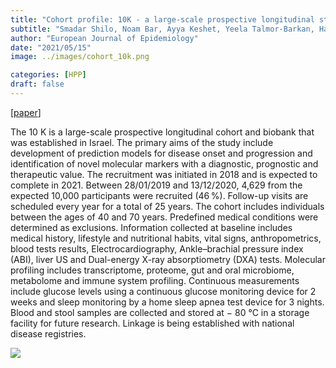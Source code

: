 ```yaml
---
title: "Cohort profile: 10K - a large-scale prospective longitudinal study in Israel"
subtitle: "Smadar Shilo, Noam Bar, Ayya Keshet, Yeela Talmor-Barkan, Hagai Rossman, Anastasia Godneva, Yaron Aviv, Yochai Edlitz, Lee Reicher, Dmitry Kolobkov, Bat Chen Wolf, Maya Lotan-Pompan, Kohava Levi, Ori Cohen, Hila Saranga, Adina Weinberger, Eran Segal"
author: "European Journal of Epidemiology"
date: "2021/05/15"
image: ../images/cohort_10k.png

categories: [HPP]
draft: false
---
```


[[paper](https://link.springer.com/article/10.1007/s10654-021-00753-5)]

The 10 K is a large-scale prospective longitudinal cohort and biobank that was established in Israel. The primary aims of the study include development of prediction models for disease onset and progression and identification of novel molecular markers with a diagnostic, prognostic and therapeutic value. The recruitment was initiated in 2018 and is expected to complete in 2021. Between 28/01/2019 and 13/12/2020, 4,629 from the expected 10,000 participants were recruited (46 %). Follow-up visits are scheduled every year for a total of 25 years. The cohort includes individuals between the ages of 40 and 70 years. Predefined medical conditions were determined as exclusions. Information collected at baseline includes medical history, lifestyle and nutritional habits, vital signs, anthropometrics, blood tests results, Electrocardiography, Ankle–brachial pressure index (ABI), liver US and Dual-energy X-ray absorptiometry (DXA) tests. Molecular profiling includes transcriptome, proteome, gut and oral microbiome, metabolome and immune system profiling. Continuous measurements include glucose levels using a continuous glucose monitoring device for 2 weeks and sleep monitoring by a home sleep apnea test device for 3 nights. Blood and stool samples are collected and stored at − 80 °C in a storage facility for future research. Linkage is being established with national disease registries.


![](../images/cohort_10k.png)